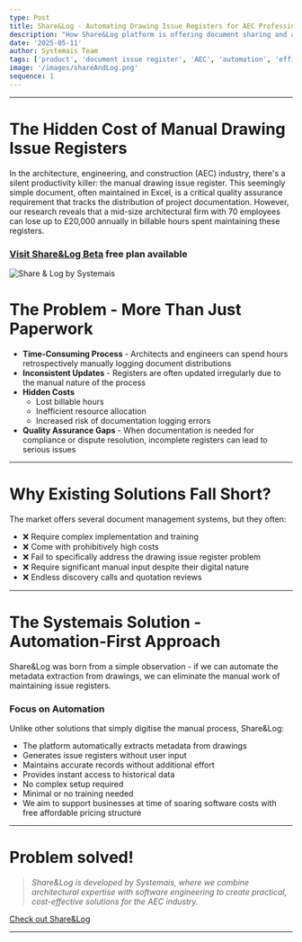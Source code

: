 ```yaml
---
type: Post
title: Share&Log - Automating Drawing Issue Registers for AEC Professionals
description: "How Share&Log platform is offering document sharing and automating drawing issue registers, with some estimates suggesting potential savings of up to £20,000 annually in lost billable hours for mid-size firms."
date: '2025-05-11'
author: Systemais Team
tags: ['product', 'document issue register', 'AEC', 'automation', 'efficiency', 'cost-saving']
image: '/images/shareAndLog.png'
sequence: 1
---
```


---
# The Hidden Cost of Manual Drawing Issue Registers

In the architecture, engineering, and construction (AEC) industry, there's a silent productivity killer: the manual drawing issue register. This seemingly simple document, often maintained in Excel, is a critical quality assurance requirement that tracks the distribution of project documentation. However, our research reveals that a mid-size architectural firm with 70 employees can lose up to £20,000 annually in billable hours spent maintaining these registers.

### [Visit Share&Log Beta](https://shareandlog.com) free plan available

![Share & Log by Systemais](/images/shareAndLog.png "Share & Log by Systemais")

# The Problem - More Than Just Paperwork

- **Time-Consuming Process** - Architects and engineers can spend hours retrospectively manually logging document distributions
- **Inconsistent Updates** - Registers are often updated irregularly due to the manual nature of the process
- **Hidden Costs** 
  - Lost billable hours
  - Inefficient resource allocation
  - Increased risk of documentation logging errors
- **Quality Assurance Gaps** - When documentation is needed for compliance or dispute resolution, incomplete registers can lead to serious issues

---

# Why Existing Solutions Fall Short?
The market offers several document management systems, but they often:
- ❌ Require complex implementation and training
- ❌ Come with prohibitively high costs
- ❌ Fail to specifically address the drawing issue register problem
- ❌ Require significant manual input despite their digital nature
- ❌ Endless discovery calls and quotation reviews

---

# The Systemais Solution - Automation-First Approach

Share&Log was born from a simple observation - if we can automate the metadata extraction from drawings, we can eliminate the manual work of maintaining issue registers.

### Focus on Automation
Unlike other solutions that simply digitise the manual process, Share&Log:
- The platform automatically extracts metadata from drawings
- Generates issue registers without user input
- Maintains accurate records without additional effort
- Provides instant access to historical data
- No complex setup required
- Minimal or no training needed
- We aim to support businesses at time of soaring software costs with free affordable pricing structure

---

# Problem solved!

> *Share&Log is developed by Systemais, where we combine architectural expertise with software engineering to create practical, cost-effective solutions for the AEC industry.*

[Check out Share&Log](https://shareandlog.com)

---
